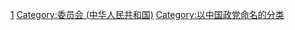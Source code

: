 {{Catmore}}

[[Category:中国民主党派|1]]
[[Category:委员会_(中华人民共和国)|Category:委员会 (中华人民共和国)]]
[[Category:以中国政党命名的分类|Category:以中国政党命名的分类]]